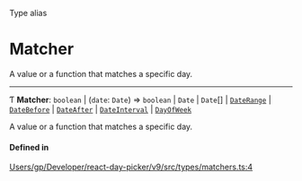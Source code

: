 <SectionTitle>Type alias</SectionTitle>

# Matcher

<Description>

A value or a function that matches a specific day.

</Description>

---

Ƭ **Matcher**: `boolean` \| (`date`: `Date`) => `boolean` \| `Date` \| `Date`[] \| [`DateRange`](/api/types/DateRange.md) \| [`DateBefore`](/api/types/DateBefore.md) \| [`DateAfter`](/api/types/DateAfter.md) \| [`DateInterval`](/api/types/DateInterval.md) \| [`DayOfWeek`](/api/types/DayOfWeek.md)

A value or a function that matches a specific day.

#### Defined in

[Users/gp/Developer/react-day-picker/v9/src/types/matchers.ts:4](https://github.com/gpbl/react-day-picker/blob/4d332a01b/src/types/matchers.ts#L4)
